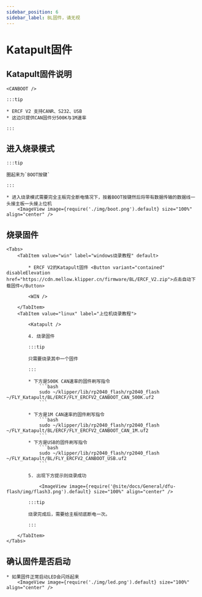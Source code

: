 ```yaml
---
sidebar_position: 6
sidebar_label: BL固件，请无视
---
```



# Katapult固件

## Katapult固件说明

    <CANBOOT />

    :::tip

    * ERCF V2 支持CANR、S232、USB
    * 这边只提供CAN固件分500K与1M速率

    :::

## 进入烧录模式

    :::tip

    圈起来为`BOOT按键`

    :::

    * 进入烧录模式需要完全主板完全断电情况下，按着BOOT按键然后将带有数据传输的数据线一头接主板一头接上位机
        <ImageView image={require('./img/boot.png').default} size="100%" align="center" />

## 烧录固件
    <Tabs>
        <TabItem value="win" label="windows烧录教程" default>

            * ERCF V2的Katapult固件 <Button variant="contained" disableElevation href="https://cdn.mellow.klipper.cn/firmware/BL/ERCF_V2.zip">点击自动下载固件</Button>

            <WIN />
            
        </TabItem>
        <TabItem value="linux" label="上位机烧录教程">
            
            <Katapult />

            4. 烧录固件

            :::tip

            只需要烧录其中一个固件

            :::

            * 下方是500K CAN速率的固件刷写指令
                ```bash
                sudo ~/klipper/lib/rp2040_flash/rp2040_flash ~/FLY_Katapult/BL/ERCF/FLY_ERCFV2_CANBOOT_CAN_500K.uf2
                ```
                       
            * 下方是1M CAN速率的固件刷写指令
                ```bash
                sudo ~/klipper/lib/rp2040_flash/rp2040_flash ~/FLY_Katapult/BL/ERCF/FLY_ERCFV2_CANBOOT_CAN_1M.uf2
                ```
            * 下方是USB的固件刷写指令
                ```bash
                sudo ~/klipper/lib/rp2040_flash/rp2040_flash ~/FLY_Katapult/BL/FLY_ERCFV2_CANBOOT_USB.uf2
                ```

            5. 出现下方提示则烧录成功

                <ImageView image={require('@site/docs/General/dfu-flash/img/flash3.png').default} size="100%" align="center" />

            :::tip

            烧录完成后，需要给主板彻底断电一次。

            :::

        </TabItem>
    </Tabs>

## 确认固件是否启动

    * 如果固件正常启动LED会闪烁起来
        <ImageView image={require('./img/led.png').default} size="100%" align="center" />

